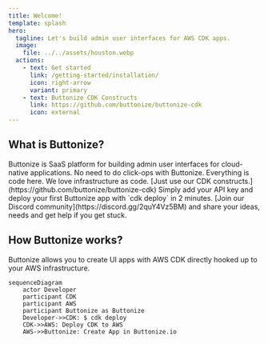```yaml
---
title: Welcome!
template: splash
hero:
  tagline: Let's build admin user interfaces for AWS CDK apps.
  image:
    file: ../../assets/houston.webp
  actions:
    - text: Get started
      link: /getting-started/installation/
      icon: right-arrow
      variant: primary
    - text: Buttonize CDK Constructs
      link: https://github.com/buttonize/buttonize-cdk
      icon: external
---
```



## What is Buttonize?

<CardGrid stagger>
	<Card title="Internal tooling platform" icon="rocket">
		Buttonize is SaaS platform for building admin user interfaces for
		cloud-native applications.
	</Card>
	<Card title="Built for engieneers" icon="laptop">
		No need to do click-ops with Buttonize. Everything is code here. We love
		infrastructure as code.
	</Card>
	<Card title="Plug-and-play" icon="approve-check-circle">
		[Just use our CDK constructs.](https://github.com/buttonize/buttonize-cdk)
		Simply add your API key and deploy your first Buttonize app with `cdk
		deploy` in 2 minutes.
	</Card>
	<Card title="Community" icon="discord">
		[Join our Discord community](https://discord.gg/2quY4Vz5BM) and share your
		ideas, needs and get help if you get stuck.
	</Card>
</CardGrid>

## How Buttonize works?

Buttonize allows you to create UI apps with AWS CDK directly hooked up to your AWS infrastructure.

<div className="w-3/4 mermaid-center m-auto" >

```mermaid
sequenceDiagram
    actor Developer
    participant CDK
    participant AWS
    participant Buttonize as Buttonize
    Developer->>CDK: $ cdk deploy
    CDK->>AWS: Deploy CDK to AWS
    AWS->>Buttonize: Create App in Buttonize.io
```

</div>
